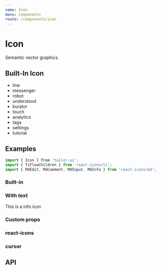 ```yaml
---
name: Icon
menu: Components
route: /components/icon
---
```



# Icon

Semantic vector graphics.

## Built-In Icon

- line
- messenger
- robot
- understood
- kurator
- touch
- analytics
- tags
- settings
- tutorial

## Examples

```js
import { Icon } from 'tailor-ui';
import { TiFlowChildren } from 'react-icons/ti';
import { MdEdit, MdComment, MdInput, MdInfo } from 'react-icons/md';
```

### Built-in

<Playground>
  <Icon mx={2} type="line" />
  <Icon mx={2} type="messenger" />
  <Icon mx={2} type="robot" />
  <Icon mx={2} type="understood" />
  <Icon mx={2} type="kurator" />
  <Icon mx={2} type="touch" />
  <Icon mx={2} type="analytics" />
  <Icon mx={2} type="tags" />
  <Icon mx={2} type="settings" />
  <Icon mx={2} type="tutorial" />
</Playground>

### With text

<Playground>
  <Flex alignItems="center">
    This is a info icon <Icon ml="2" size="20" cursor="help" type={MdInfo} />
  </Flex>
</Playground>

### Custom props

<Playground>
  <Icon mx={2} fill="#00c300" type="line" />
  <Icon mx={2} fill="#0084ff" type="messenger" />
  <Icon mx={2} fill="primaryLight" size={32} type="understood" />
  <Icon mx={2} fill="primaryLight" size={32} type="kurator" />
  <Icon mx={2} fill="primaryLight" size={32} type="touch" />
  <Icon mx={2} fill="primaryLight" size={32} type="analytics" />
  <Icon mx={2} fill="primaryLight" size={32} type="tags" />
  <Icon mx={2} fill="primaryLight" size={32} type="settings" />
  <Icon mx={2} fill="secondary" size={48} type={MdEdit} />
  <Icon mx={2} fill="secondary" size={48} type={MdComment} />
  <Icon mx={2} fill="secondary" size={48} type={MdInput} />
  <Icon mx={2} fill="secondary" size={48} type={TiFlowChildren} />
</Playground>

### react-icons

<Playground>
  <Icon mx={2} type={MdEdit} />
  <Icon mx={2} type={MdComment} />
  <Icon mx={2} type={MdInput} />
  <Icon mx={2} type={TiFlowChildren} />
</Playground>

### cursor

<Playground>
  <Icon mx={2} type={MdEdit} />
  <Icon mx={2} cursor="pointer" type={MdComment} />
  <Icon mx={2} cursor="grab" type={MdInput} />
  <Icon mx={2} cursor="help" type={TiFlowChildren} />
</Playground>

## API

<PropsTable of={Icon} />
